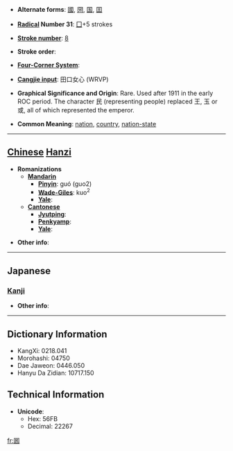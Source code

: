 * '''Alternate forms''': [[國]], [[圀]], [[国]], [[囯]]

* '''[[Wiktionary:Chinese radical index| Radical]] Number 31''': [[Wiktionary:Chinese radical index 囗|囗]]+5 strokes

* '''[[Wiktionary:Chinese total strokes index|Stroke number]]''': [[Wiktionary:Chinese total strokes index 8|8]]

* '''Stroke order''': 

* '''[[Wiktionary:Chinese four corner index|Four-Corner System]]''': 

* '''[[Wiktionary:Chinese Cangjie index|Cangjie input]]''': 田口女心 (WRVP)

* '''Graphical Significance and Origin''': Rare.  Used after 1911 in the early ROC period.  The character 民 (representing people) replaced 王, 玉 or 或, all of which represented the emperor.

* '''Common Meaning''': [[nation]], [[country]], [[nation-state]]

----

== [[Chinese]] [[Hanzi]] ==

* '''Romanizations'''
** '''[[Mandarin]]'''
*** '''[[Pinyin]]''': guó (guo2)
*** '''[[Wade-Giles]]''': kuo<sup>2</sup>
*** '''[[Yale]]''': 
** '''[[Cantonese]]'''
*** '''[[Jyutping]]''':
*** '''[[Penkyamp]]''': 
*** '''[[Yale]]''': 

* '''Other info''': 

----

==Japanese==
===[[Kanji]]===
{{kanji|on readings=[[こく]] (koku)
|kun readings=
}}

* '''Other info''':  

----

== Dictionary Information ==

* KangXi: 0218.041
* Morohashi: 04750
* Dae Jaweon: 0446.050
* Hanyu Da Zidian: 10717.150

== Technical Information ==

* '''Unicode''':
** Hex: 56FB
** Decimal: 22267

[[fr:囻]]